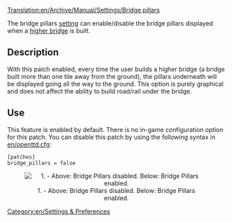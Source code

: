 [[Translation:en/Archive/Manual/Settings/Bridge pillars]]


[[Category:en/Settings & Preferences]]

The bridge pillars [[en/Archive/Manual/Settings/Advanced Settings|setting]] can enable/disable the bridge pillars displayed when a [[en/Archive/Manual/Higher bridges|higher bridge]] is built.

==Description==
With this patch enabled, every time the user builds a higher bridge (a bridge built more than one tile away from the ground), the pillars underneath will be displayed going all the way to the ground.  This option is purely graphical and does not affect the ability to build road/rail under the bridge.

== Use ==
This feature is enabled by default. There is no in-game configuration option for this patch. You can disable this patch by using the following syntax in [[en/openttd.cfg]]:

<pre>
[patches]
bridge_pillars = false
</pre>

<center>[[File:en/Bridge Pillars.png|center|none|frame|1. - Above: Bridge Pillars disabled. Below: Bridge Pillars enabled.]]</center>